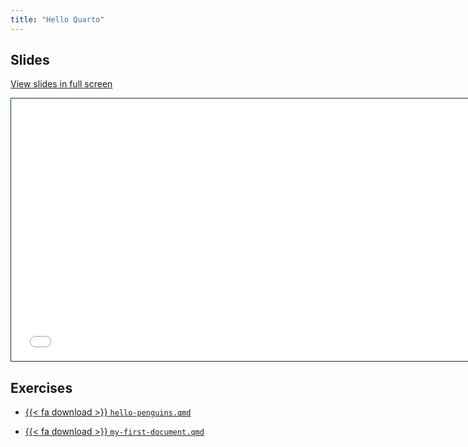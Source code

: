 ```yaml
---
title: "Hello Quarto"
---
```


## Slides

[View slides in full screen](1-1-hello-quarto.html)

```{=html}
<iframe class="slide-deck" src="1-1-hello-quarto.html" height="420" width="747" style="border: 1px solid #123233;"></iframe>
```

## Exercises

-   <a href="https://raw.githubusercontent.com/mine-cetinkaya-rundel/quarto-sdss/main/exercises/hello-penguins.qmd">{{< fa download >}} `hello-penguins.qmd`</i></a>

-   <a href="https://raw.githubusercontent.com/mine-cetinkaya-rundel/quarto-sdss/main/exercises/my-first-document.qmd">{{< fa download >}} `my-first-document.qmd`</i></a>
